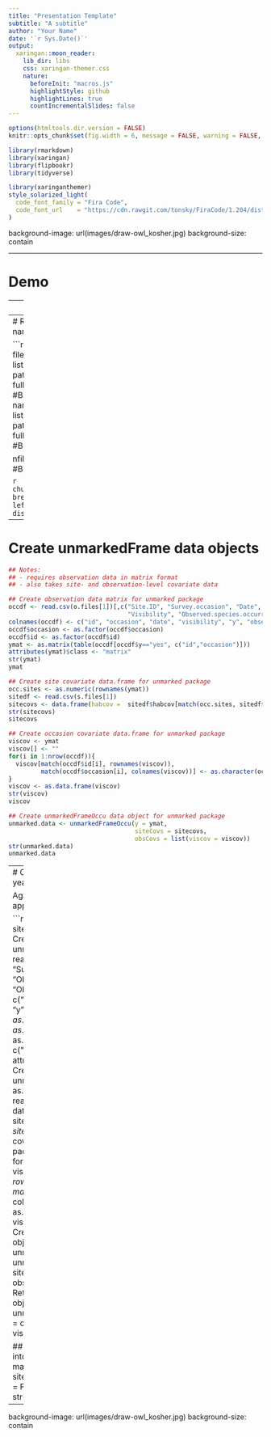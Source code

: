 ```yaml
---
title: "Presentation Template"
subtitle: "A subtitle"  
author: "Your Name"
date: '`r Sys.Date()`'
output:
  xaringan::moon_reader:
    lib_dir: libs
    css: xaringan-themer.css
    nature:
      beforeInit: "macros.js"
      highlightStyle: github
      highlightLines: true
      countIncrementalSlides: false
---
```


```r
options(htmltools.dir.version = FALSE)
knitr::opts_chunk$set(fig.width = 6, message = FALSE, warning = FALSE, comment = "", cache = FALSE, fig.retina = 3)

library(rmarkdown)
library(xaringan)
library(flipbookr)
library(tidyverse)
```

```r
library(xaringanthemer)
style_solarized_light(
  code_font_family = "Fira Code",
  code_font_url    = "https://cdn.rawgit.com/tonsky/FiraCode/1.204/distr/fira_code.css"
)
```


background-image: url(images/draw-owl_kosher.jpg)
background-size: contain


---

# Demo

---
# Load packages

```r
library(unmarked)
library(raster)
```


???
- Here's some notes

---
# Read raw data file names

```r

## observation data file names
o.files <- list.files("./data/raw", 
                      pattern = "occurrence", 
                      full.names = TRUE) #BREAK
## site data file names
s.files <- list.files("./data/raw", 
                      pattern = "sample_site", 
                      full.names = TRUE) #BREAK

nfiles <- length(o.files) #BREAK
```

`r chunk_reveal("read_raw", break_type = "user", left_assign = TRUE, display_type = "both")`

---
# Create unmarkedFrame data objects

```r

## Notes:
## - requires observation data in matrix format
## - also takes site- and observation-level covariate data

## Create observation data matrix for unmarked package
occdf <- read.csv(o.files[1])[,c("Site.ID", "Survey.occasion", "Date",
                                 "Visibility", "Observed.species.occurrence", "Observer.name")]
colnames(occdf) <- c("id", "occasion", "date", "visibility", "y", "observer")
occdf$occasion <- as.factor(occdf$occasion)
occdf$id <- as.factor(occdf$id)
ymat <- as.matrix(table(occdf[occdf$y=="yes", c("id","occasion")]))
attributes(ymat)$class <- "matrix"
str(ymat)
ymat

## Create site covariate data.frame for unmarked package
occ.sites <- as.numeric(rownames(ymat))
sitedf <- read.csv(s.files[1])
sitecovs <- data.frame(habcov =  sitedf$habcov[match(occ.sites, sitedf$id)])
str(sitecovs)
sitecovs

## Create occasion covariate data.frame for unmarked package
viscov <- ymat
viscov[] <- ""
for(i in 1:nrow(occdf)){
  viscov[match(occdf$id[i], rownames(viscov)),
         match(occdf$occasion[i], colnames(viscov))] <- as.character(occdf$visibility[i])
}
viscov <- as.data.frame(viscov)
str(viscov)
viscov

## Create unmarkedFrameOccu data object for unmarked package
unmarked.data <- unmarkedFrameOccu(y = ymat,
                                   siteCovs = sitecovs,
                                   obsCovs = list(viscov = viscov))
str(unmarked.data)
unmarked.data
```


---
# Create unmarked dataobject for each year...

Again, using a custom function and an apply function

```r

process.data <- function(occfn, sitefn, year){
  require(unmarked)
  ## Create observation data matrix for unmarked package
  occdf = read.csv(occfn)[,c("Site.ID", "Survey.occasion", "Date",
                             "Visibility", "Observed.species.occurrence", "Observer.name")]
  colnames(occdf) = c("id", "occasion", "date", "visibility", "y", "observer")
  occdf$occasion = as.factor(occdf$occasion)
  occdf$id = as.factor(occdf$id)
  ymat = as.matrix(table(occdf[occdf$y=="yes", c("id","occasion")]))
  attributes(ymat)$class = "matrix"
  ## Create site covariate data.frame for unmarked package
  occ.sites = as.numeric(rownames(ymat))
  sitedf = read.csv(sitefn)
  sitecovs = data.frame(habcov =  sitedf$habcov[match(occ.sites, sitedf$id)])
  ## Create occasion covariate data.frame for unmarked package
  viscov = ymat
  viscov[] = ""
  for(i in 1:nrow(occdf)){
    viscov[match(occdf$id[i], rownames(viscov)),
           match(occdf$occasion[i], colnames(viscov))] = as.character(occdf$visibility[i])
  }
  viscov = as.data.frame(viscov)
  ## Create unmarkedFrameOccu data object for unmarked package
  unmarked.data = unmarkedFrameOccu(y=ymat,
                                    siteCovs=sitecovs,
                                    obsCovs=list(viscov=viscov))
  ## Return list of year-specific data objects
  return(list(year = year, unmarked.data = unmarked.data, occdf = occdf, sitedf = sitedf, viscov = viscov))
}

## Compile year-specific data objects into a list
data.list <- mapply(process.data, occfn = o.files, sitefn = s.files, year = years, SIMPLIFY = FALSE)
str(data.list, max.level=1)
str(data.list, max.level=2)
```


---
background-image: url(images/draw-owl_kosher.jpg)
background-size: contain

